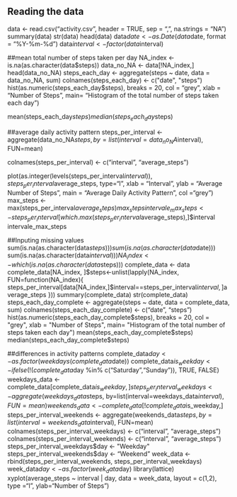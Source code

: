 ## Reading the data
data <- read.csv("activity.csv", header = TRUE, sep = ",", na.strings = "NA")
summary(data)
str(data)
head(data)
data$date <- as.Date(data$date, format = "%Y-%m-%d")
data$interval <- factor(data$interval)


##mean total number of steps taken per day
NA_index <- is.na(as.character(data$steps))
data_no_NA <- data[!NA_index,]
head(data_no_NA)
steps_each_day <- aggregate(steps ~ date, data = data_no_NA, sum)
colnames(steps_each_day) <- c("date", "steps")
hist(as.numeric(steps_each_day$steps), breaks = 20, col = "grey", xlab = "Number of Steps", main= "Histogram of the total number of steps taken each day")

mean(steps_each_day$steps)
median(steps_each_day$steps)


##average daily activity pattern
steps_per_interval <- aggregate(data_no_NA$steps, by=list(interval=data_no_NA$interval), FUN=mean)

colnames(steps_per_interval) <- c("interval", "average_steps")


plot(as.integer(levels(steps_per_interval$interval)), steps_per_interval$average_steps, type="l",
     xlab = "Interval", ylab = "Average Number of Steps", main = "Average Daily Activity Pattern",  col ="grey")
max_steps <- max(steps_per_interval$average_steps)
max_steps
intervale_max_steps<-steps_per_interval[which.max(steps_per_interval$average_steps),]$interval
intervale_max_steps

##Inputing missing values
sum(is.na(as.character(data$steps)))
sum(is.na(as.character(data$date)))
sum(is.na(as.character(data$interval)))
NA_index <- which(is.na(as.character(data$steps)))
complete_data <- data
complete_data[NA_index, ]$steps<-unlist(lapply(NA_index, FUN=function(NA_index){
  steps_per_interval[data[NA_index,]$interval==steps_per_interval$interval,]$average_steps
}))
summary(complete_data)
str(complete_data)
steps_each_day_complete <- aggregate(steps ~ date, data = complete_data, sum)
colnames(steps_each_day_complete) <- c("date", "steps")
hist(as.numeric(steps_each_day_complete$steps), breaks = 20, col = "grey", xlab = "Number of Steps", main= "Histogram of the total number of steps taken each day")
mean(steps_each_day_complete$steps)
median(steps_each_day_complete$steps)


##differences in activity patterns
complete_data$day <- as.factor(weekdays(complete_data$date))
complete_data$is_weekday <- ifelse(!(complete_data$day %in% c("Saturday","Sunday")), TRUE, FALSE) 
weekdays_data <- complete_data[complete_data$is_weekday,]
steps_per_interval_weekdays <- aggregate(weekdays_data$steps, by=list(interval=weekdays_data$interval), FUN=mean)
weekends_data <- complete_data[!complete_data$is_weekday,]
steps_per_interval_weekends <- aggregate(weekends_data$steps, by=list(interval=weekends_data$interval), FUN=mean)
colnames(steps_per_interval_weekdays) <- c("interval", "average_steps")
colnames(steps_per_interval_weekends) <- c("interval", "average_steps")
steps_per_interval_weekdays$day <- "Weekday"
steps_per_interval_weekends$day <- "Weekend"
week_data <- rbind(steps_per_interval_weekends, steps_per_interval_weekdays)
week_data$day <- as.factor(week_data$day)
library(lattice)
xyplot(average_steps ~  interval | day, data = week_data, layout = c(1,2), type ="l", ylab="Number of Steps")

